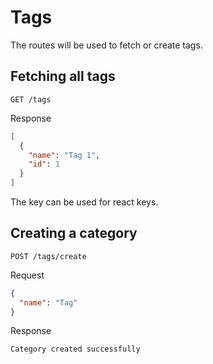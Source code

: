 # Tags

The routes will be used to fetch or create tags.

## Fetching all tags

`GET /tags`

Response

```json
[
  {
    "name": "Tag 1",
    "id": 1
  }
]
```

The key can be used for react keys.

## Creating a category

`POST /tags/create`

Request

```json
{
  "name": "Tag"
}
```

Response
```
Category created successfully
```
